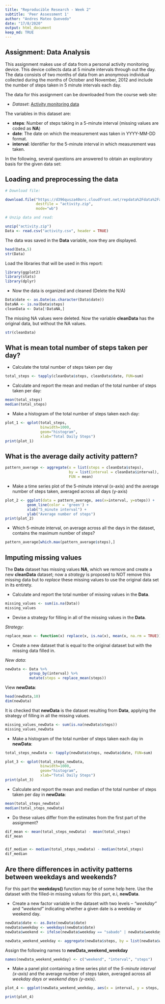 ```yaml
---
title: "Reproducible Research - Week 2"
subtitle: 'Peer Assessment 1'
author: "Andres Mateo Quevedo"
date: "17/8/2020"
output: html_document
keep_md: TRUE
---
```


## Assignment: Data Analysis

This assignment makes use of data from a personal activity monitoring device. This device collects data at 5 minute intervals through out the day. The data consists of two months of data from an anonymous individual collected during the months of October and November, 2012 and include the number of steps taken in 5 minute intervals each day.

The data for this assignment can be downloaded from the course web site:

- *Dataset*: [Activity monitoring data](https://d396qusza40orc.cloudfront.net/repdata%2Fdata%2Factivity.zip)

The variables in this dataset are:

- **steps**: Number of steps taking in a 5-minute interval (missing values are coded as **NA**)
- **date**: The date on which the measurement was taken in YYYY-MM-DD format.
- **interval**: Identifier for the 5-minute interval in which measurement was taken.



In the following, several questions are answered to obtain an exploratory basis for the given data set:


## Loading and preprocessing the data



```r
# Download file:

download.file("https://d396qusza40orc.cloudfront.net/repdata%2Fdata%2Factivity.zip", 
              destfile = "activity.zip", 
              mode="wb")

# Unzip data and read: 

unzip("activity.zip")
Data <- read.csv("activity.csv", header = TRUE)
```

The data was saved in the **Data** variable, now they are displayed.

```r
head(Data,5)
str(Data)
```

Load the libraries that will be used in this report:

```r
library(ggplot2)
library(stats)
library(dplyr)
```

- Now the data is organized and cleaned (Delete the N/A)

```r
Data$date <- as.Date(as.character(Data$date))   
DataNA <- is.na(Data$steps)
cleanData <- Data[!DataNA,]
```

The missing NA values were deleted. Now the variable **cleanData** has the original data, but without the NA values.

```r
str(cleanData)
```

## What is mean total number of steps taken per day?

- Calculate the total number of steps taken per day

```r
total_steps <- tapply(cleanData$steps, cleanData$date, FUN=sum)
```

- Calculate and report the mean and median of the total number of steps taken per day:

```r
mean(total_steps)
median(total_steps)
```

- Make a histogram of the total number of steps taken each day:

```r
plot_1 <- qplot(total_steps, 
                binwidth=1000, 
                geom="histogram", 
                xlab="Total Daily Steps")
print(plot_1)
```


## What is the average daily activity pattern?

```r
pattern_average <- aggregate(x = list(steps = cleanData$steps), 
                             by = list(interval = cleanData$interval),
                             FUN = mean)
```

- Make a time series plot of the 5-minute interval (x-axis) and the average number of steps taken, averaged across all days (y-axis)

```r
plot_2 <- ggplot(data = pattern_average, aes(x=interval, y=steps)) +
          geom_line(color = 'green') +
          xlab("5_minute interval") +
          ylab("Average number of steps")
print(plot_2)
```

- Which 5-minute interval, on average across all the days in the dataset, contains the maximum number of steps?

```r
pattern_average[which.max(pattern_average$steps),]
```

## Imputing missing values

The **Data** dataset has missing values **NA**, which we remove and create a new **cleanData** dataset; now a *strategy* is proposed to NOT remove this missing data but to *replace* these missing values to use the original data set in its entirety.

- Calculate and report the total number of missing values in the **Data**.

```r
missing_values <- sum(is.na(Data))
missing_values
```

- Devise a strategy for filling in all of the missing values in the **Data**.

*Strategy*:

```r
replace_mean <- function(x) replace(x, is.na(x), mean(x, na.rm = TRUE))
```

- Create a new dataset that is equal to the original dataset but with the missing data filled in.

*New data*:

```r
newData <- Data %>% 
           group_by(interval) %>% 
           mutate(steps = replace_mean(steps))
```

View **newData**:

```r
head(newData,10)
dim(newData)
```

It is checked that **newData** is the dataset resulting from **Data**, applying the strategy of filling in all the missing values.

```r
missing_values_newData <- sum(is.na(newData$steps))
missing_values_newData
```

- Make a histogram of the total number of steps taken each day in **newData**:

```r
total_steps_newData <- tapply(newData$steps, newData$date, FUN=sum)

plot_3 <- qplot(total_steps_newData, 
                binwidth=1000, 
                geom="histogram", 
                xlab="Total Daily Steps")
print(plot_3)
```

- Calculate and report the mean and median of the total number of steps taken per day in **newData**:

```r
mean(total_steps_newData)
median(total_steps_newData)
```

- Do these values differ from the estimates from the first part of the assignment?

```r
dif_mean <- mean(total_steps_newData) - mean(total_steps)
dif_mean


dif_median <- median(total_steps_newData) - median(total_steps)
dif_median
```

## Are there differences in activity patterns between weekdays and weekends?

For this part the **weekdays()** function may be of some help here. Use the dataset with the filled-in missing values for this part, e.i, **newData**.


- Create a new factor variable in the dataset with two levels – *“weekday”* and *“weekend”* indicating whether a given date is a weekday or weekend day.

```r
newData$date <- as.Date(newData$date)
newData$weekday <- weekdays(newData$date)
newData$weekend <- ifelse(newData$weekday == "sabado" | newData$weekday == "domingo", "Weekend", "Weekday" )

newData_weekend_weekday <- aggregate(newData$steps, by = list(newData$weekend, newData$interval), mean)

```

Assign the following names to **newData_weekend_weekday**

```r
names(newData_weekend_weekday) <- c("weekend", "interval", "steps")
```

- Make a panel plot containing a time series plot of the *5-minute interval (x-axis)* and the average number of steps taken, averaged across all *weekday days or weekend days (y-axis)*.

```r
plot_4 <- ggplot(newData_weekend_weekday, aes(x = interval, y = steps, color = weekend)) + geom_line() + facet_grid(weekend ~ .) + labs(title = "Mean of Steps by Interval", x = "interval", y = "steps")

print(plot_4)
```
